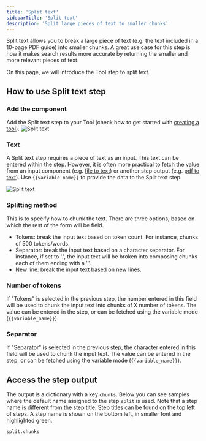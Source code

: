 ```yaml
---
title: 'Split text'
sidebarTitle: 'Split text'
description: 'Split large pieces of text to smaller chunks'
---
```


Split text allows you to break a large piece of text (e.g. the text included in a 10-page PDF guide) into
smaller chunks. A great use case for this step is how it makes search results more accurate by returning 
the smaller and more relevant pieces of text.

On this page, we will introduce the Tool step to split text.

## How to use Split text step

### Add the component
Add the Split text step to your Tool (check how to get started with 
[creating a tool](/tool/tool-steps/getting-started)).
![Split text](/images/build-custom-tools/tool-step/split-text-get-started.png)

### Text
A Split text step requires a piece of text as an input. This text can be entered within the step. 
However, it is often more practical to fetch the value from an input component (e.g. [file to text](/tool/tool-steps/file-to-text)) or 
another step output (e.g. [pdf to text](/tool/tool-steps/convert-pdf-to-text)). 
Use `{{variable name}}` to provide the data to the Split text step.

![Split text](/images/build-custom-tools/tool-step/split-text-fields.png)

### Splitting method
This is to specify how to chunk the text. There are three options, based on which the rest of the form will 
be field.

* Tokens: break the input text based on token count. For instance, chunks of 500 tokens/words.
* Separator: break the input text based on a character separator. For instance, if set to '.', the
input text will be broken into composing chunks each of them ending with a '.'.
* New line: break the input text based on new lines.

### Number of tokens
If "Tokens" is selected in the previous step, the number entered in this field will be used to chunk the input text
into chunks of X number of tokens. The value can be entered in the step, or can be fetched using the variable 
mode (`{{variable_name}}`).


### Separator
If "Separator" is selected in the previous step, the character entered in this field will be used to chunk the input text.
The value can be entered in the step, or can be fetched using the variable 
mode (`{{variable_name}}`).

<Snippet file="components/tools/step-general.mdx" />

## Access the step output
The output is a dictionary with a key `chunks`. 
Below you can see samples where the default name assigned to the step `split` is used.
Note that a step name is different from the step title. Step titles can be found on the top left
of steps. A step name is shown on the bottom left, in smaller font and highlighted green.

```
split.chunks
```
